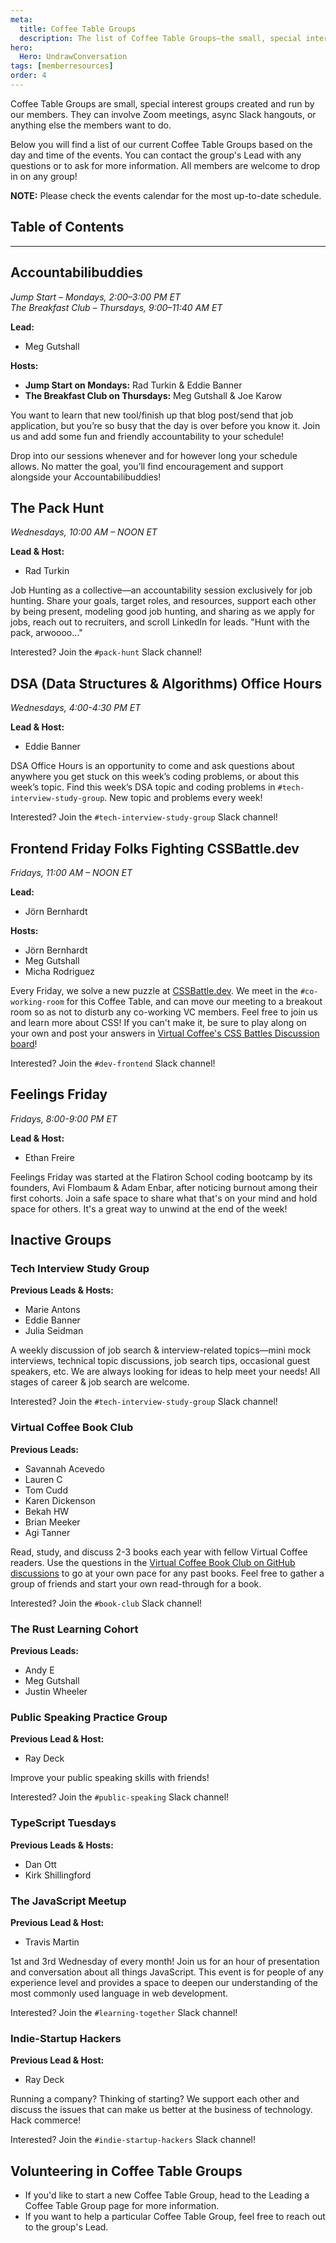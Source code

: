 ```yaml
---
meta:
  title: Coffee Table Groups
  description: The list of Coffee Table Groups—the small, special interest groups created and run by our members.
hero:
  Hero: UndrawConversation
tags: [memberresources]
order: 4
---
```



<TextContainer background="light" showBackToTopLink={false}>

<LeadText>

Coffee Table Groups are small, special interest groups created and run by our members. They can involve Zoom meetings, async Slack hangouts, or anything else the members want to do.

Below you will find a list of our current Coffee Table Groups based on the day and time of the events. You can contact the group's Lead with any questions or to ask for more information. All members are welcome to drop in on any group!

**NOTE:** Please check the <Link href="/events/">events calendar</Link> for the most up-to-date schedule.

</LeadText>

</TextContainer>

## Table of Contents

<TextContainer>

---

## Accountabilibuddies

<LeadText>

_Jump Start – Mondays, 2:00–3:00 PM ET_<br />
_The Breakfast Club – Thursdays, 9:00–11:40 AM ET_

**Lead:**

- Meg Gutshall

**Hosts:**

- **Jump Start on Mondays:** Rad Turkin & Eddie Banner
- **The Breakfast Club on Thursdays:** Meg Gutshall & Joe Karow

</LeadText>

You want to learn that new tool/finish up that blog post/send that job application, but you’re so busy that the day is over before you know it. Join us and add some fun and friendly accountability to your schedule!

Drop into our sessions whenever and for however long your schedule allows. No matter the goal, you’ll find encouragement and support alongside your Accountabilibuddies!

</TextContainer>

<TextContainer>

## The Pack Hunt

<LeadText>

_Wednesdays, 10:00 AM – NOON ET_

**Lead & Host:**

- Rad Turkin

</LeadText>

Job Hunting as a collective—an accountability session exclusively for job hunting. Share your goals, target roles, and resources, support each other by being present, modeling good job hunting, and sharing as we apply for jobs, reach out to recruiters, and scroll LinkedIn for leads. "Hunt with the pack, arwoooo..."

Interested? Join the `#pack-hunt` Slack channel!

</TextContainer>

<TextContainer>

## DSA (Data Structures & Algorithms) Office Hours

<LeadText>

_Wednesdays, 4:00-4:30 PM ET_

**Lead & Host:**

- Eddie Banner

</LeadText>

DSA Office Hours is an opportunity to come and ask questions about anywhere you get stuck on this week’s coding problems, or about this week’s topic. Find this week’s DSA topic and coding problems in `#tech-interview-study-group`. New topic and problems every week!

Interested? Join the `#tech-interview-study-group` Slack channel!

</TextContainer>

<TextContainer>

## Frontend Friday Folks Fighting CSSBattle.dev

<LeadText>

_Fridays, 11:00 AM – NOON ET_

**Lead:**

- Jörn Bernhardt

**Hosts:**

- Jörn Bernhardt
- Meg Gutshall
- Micha Rodriguez

</LeadText>

Every Friday, we solve a new puzzle at [CSSBattle.dev](https://cssbattle.dev/). We meet in the `#co-working-room` for this Coffee Table, and can move our meeting to a breakout room so as not to disturb any co-working VC members. Feel free to join us and learn more about CSS! If you can't make it, be sure to play along on your own and post your answers in [Virtual Coffee's CSS Battles Discussion board](https://github.com/orgs/Virtual-Coffee/discussions/categories/css-battles)!

Interested? Join the `#dev-frontend` Slack channel!

</TextContainer>

<TextContainer>

## Feelings Friday

<LeadText>

_Fridays, 8:00-9:00 PM ET_

**Lead & Host:**

- Ethan Freire

</LeadText>

Feelings Friday was started at the Flatiron School coding bootcamp by its founders, Avi Flombaum & Adam Enbar, after noticing burnout among their first cohorts. Join a safe space to share what that's on your mind and hold space for others. It's a great way to unwind at the end of the week!

</TextContainer>

<TextContainer background="light">

## Inactive Groups

<LeadText>

### Tech Interview Study Group

**Previous Leads & Hosts:**

</LeadText>

- Marie Antons
- Eddie Banner
- Julia Seidman

A weekly discussion of job search & interview-related topics—mini mock interviews, technical topic discussions, job search tips, occasional guest speakers, etc. We are always looking for ideas to help meet your needs! All stages of career & job search are welcome.

Interested? Join the `#tech-interview-study-group` Slack channel!

<LeadText>

### Virtual Coffee Book Club

**Previous Leads:**

</LeadText>

- Savannah Acevedo
- Lauren C
- Tom Cudd
- Karen Dickenson
- Bekah HW
- Brian Meeker
- Agi Tanner

Read, study, and discuss 2-3 books each year with fellow Virtual Coffee readers. Use the questions in the [Virtual Coffee Book Club on GitHub discussions](https://github.com/orgs/Virtual-Coffee/discussions/categories/vc-book-club) to go at your own pace for any past books. Feel free to gather a group of friends and start your own read-through for a book.

Interested? Join the `#book-club` Slack channel!

<LeadText>

### The Rust Learning Cohort

**Previous Leads:**

</LeadText>

- Andy E
- Meg Gutshall
- Justin Wheeler

<LeadText>

### Public Speaking Practice Group

**Previous Lead & Host:**

</LeadText>

- Ray Deck

Improve your public speaking skills with friends!

Interested? Join the `#public-speaking` Slack channel!

<LeadText>

### TypeScript Tuesdays

**Previous Leads & Hosts:**

</LeadText>

- Dan Ott
- Kirk Shillingford

<LeadText>

### The JavaScript Meetup

**Previous Lead & Host:**

</LeadText>

- Travis Martin

1st and 3rd Wednesday of every month! Join us for an hour of presentation and conversation about all things JavaScript. This event is for people of any experience level and provides a space to deepen our understanding of the most commonly used language in web development.

Interested? Join the `#learning-together` Slack channel!

<LeadText>

### Indie-Startup Hackers

**Previous Lead & Host:**

</LeadText>

- Ray Deck

Running a company? Thinking of starting? We support each other and discuss the issues that can make us better at the business of technology. Hack commerce!

Interested? Join the `#indie-startup-hackers` Slack channel!

</TextContainer>

<TextContainer>

## Volunteering in Coffee Table Groups

- If you'd like to start a new Coffee Table Group, head to the <Link href="/resources/virtual-coffee-handbook/get-involved/leading-coffee-table-groups">Leading a Coffee Table Group</Link> page for more information.
- If you want to help a particular Coffee Table Group, feel free to reach out to the group's Lead.

</TextContainer>
